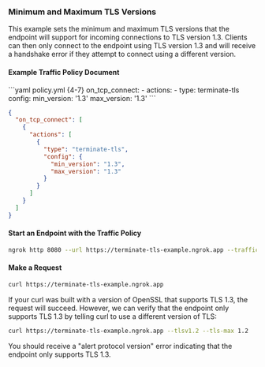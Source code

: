 ### Minimum and Maximum TLS Versions

This example sets the minimum and maximum TLS versions that the endpoint will support for incoming connections to TLS version 1.3. Clients can then only connect to the endpoint using TLS version 1.3 and will receive a handshake error if they attempt to connect using a different version.

#### Example Traffic Policy Document

<CodeGroup>
```yaml policy.yml {4-7}
on_tcp_connect:
  - actions:
      - type: terminate-tls
        config:
          min_version: '1.3'
          max_version: '1.3'
```

```json policy.json {5-11}
{
  "on_tcp_connect": [
    {
      "actions": [
        {
          "type": "terminate-tls",
          "config": {
            "min_version": "1.3",
            "max_version": "1.3"
          }
        }
      ]
    }
  ]
}
```
</CodeGroup>

#### Start an Endpoint with the Traffic Policy

```bash
ngrok http 8080 --url https://terminate-tls-example.ngrok.app --traffic-policy-file /path/to/policy.yml
```

#### Make a Request

```bash
curl https://terminate-tls-example.ngrok.app
```

If your curl was built with a version of OpenSSL that supports TLS 1.3, the request will succeed. However, we can verify that the endpoint only supports TLS 1.3 by telling curl to use a different version of TLS:

```bash
curl https://terminate-tls-example.ngrok.app --tlsv1.2 --tls-max 1.2
```

You should receive a "alert protocol version" error indicating that the endpoint only supports TLS 1.3.
